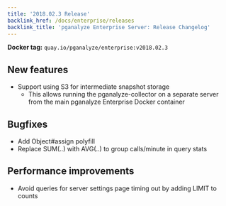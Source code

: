 ```yaml
---
title: '2018.02.3 Release'
backlink_href: /docs/enterprise/releases
backlink_title: 'pganalyze Enterprise Server: Release Changelog'
---
```


**Docker tag:** `quay.io/pganalyze/enterprise:v2018.02.3`

## New features

- Support using S3 for intermediate snapshot storage
  - This allows running the pganalyze-collector on a separate server from the
    main pganalyze Enterprise Docker container

## Bugfixes

- Add Object#assign polyfill
- Replace SUM(..) with AVG(..) to group calls/minute in query stats

## Performance improvements

- Avoid queries for server settings page timing out by adding LIMIT to counts
